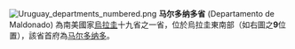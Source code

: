 {{Unreferenced|time=2022-01-23T03:26:27+00:00}}
[[File:Uruguay_departments_numbered.png|right]]
'''马尔多纳多省''' (Departamento de Maldonado) 為南美國家[[烏拉圭|烏拉圭]]十九省之一省，位於烏拉圭東南部（如右圖之'''9'''位置），該省首府為[[马尔多纳多|马尔多纳多]]。


{{南美洲地理小作品}}
{{乌拉圭行政区划}}